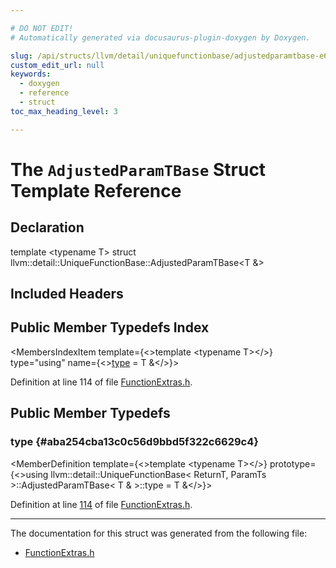 ```yaml
---

# DO NOT EDIT!
# Automatically generated via docusaurus-plugin-doxygen by Doxygen.

slug: /api/structs/llvm/detail/uniquefunctionbase/adjustedparamtbase-e62c12977f8d6827827d2b7846879995
custom_edit_url: null
keywords:
  - doxygen
  - reference
  - struct
toc_max_heading_level: 3

---
```





# The `AdjustedParamTBase` Struct Template Reference

<DoxygenPage pluginConfig={pluginConfig}>



## Declaration

<CodeBlock>template &lt;typename T&gt;
struct llvm::detail::UniqueFunctionBase::AdjustedParamTBase&lt;T &amp;&gt;</CodeBlock>

## Included Headers

<IncludesList>
<IncludesListItem
  filePath="llvm/ADT/FunctionExtras.h"
  permalink="/docs/api/files/include/include/llvm/include/llvm/adt/functionextras-h"
  isLocal="true" />
</IncludesList>

## Public Member Typedefs Index

<MembersIndex>

<MembersIndexItem
  template={<>template &lt;typename T&gt;</>}
  type="using"
  name={<><a href="#aba254cba13c0c56d9bbd5f322c6629c4">type</a> = T &amp;</>}>
</MembersIndexItem>

</MembersIndex>


Definition at line 114 of file <a href="/docs/api/files/include/include/llvm/include/llvm/adt/functionextras-h">FunctionExtras.h</a>.

<SectionDefinition>

## Public Member Typedefs

### type {#aba254cba13c0c56d9bbd5f322c6629c4}

<MemberDefinition
  template={<>template &lt;typename T&gt;</>}
  prototype={<>using llvm::detail::UniqueFunctionBase&lt; ReturnT, ParamTs &gt;::AdjustedParamTBase&lt; T &amp; &gt;::type =  T &amp;</>}>

Definition at line <a href="/docs/api/files/include/include/llvm/include/llvm/adt/functionextras-h/#l00114">114</a> of file <a href="/docs/api/files/include/include/llvm/include/llvm/adt/functionextras-h">FunctionExtras.h</a>.
</MemberDefinition>

</SectionDefinition>

<hr/>

The documentation for this struct was generated from the following file:

<ul>
<li><a href="/docs/api/files/include/include/llvm/include/llvm/adt/functionextras-h">FunctionExtras.h</a></li>
</ul>

</DoxygenPage>
